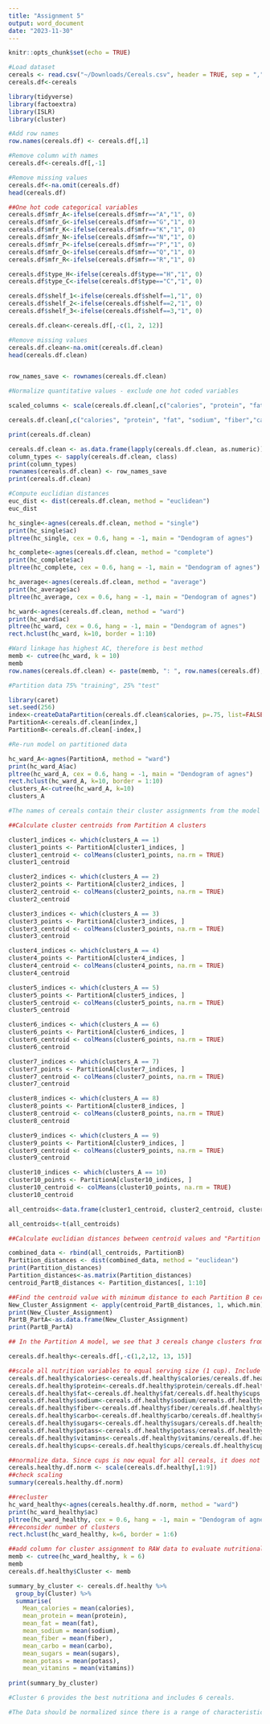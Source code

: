 ```yaml
---
title: "Assignment 5"
output: word_document
date: "2023-11-30"
---
```


```r
knitr::opts_chunk$set(echo = TRUE)
```

```r
#Load dataset
cereals <- read.csv("~/Downloads/Cereals.csv", header = TRUE, sep = ",")
cereals.df<-cereals

library(tidyverse)
library(factoextra)
library(ISLR)
library(cluster)

```


```r
#Add row names
row.names(cereals.df) <- cereals.df[,1]

#Remove column with names
cereals.df<-cereals.df[,-1]
```

```r
#Remove missing values
cereals.df<-na.omit(cereals.df)
head(cereals.df)
```
```r
##One hot code categorical variables
cereals.df$mfr_A<-ifelse(cereals.df$mfr=="A","1", 0)
cereals.df$mfr_G<-ifelse(cereals.df$mfr=="G","1", 0)
cereals.df$mfr_K<-ifelse(cereals.df$mfr=="K","1", 0)
cereals.df$mfr_N<-ifelse(cereals.df$mfr=="N","1", 0)
cereals.df$mfr_P<-ifelse(cereals.df$mfr=="P","1", 0)
cereals.df$mfr_Q<-ifelse(cereals.df$mfr=="Q","1", 0)
cereals.df$mfr_R<-ifelse(cereals.df$mfr=="R","1", 0)

cereals.df$type_H<-ifelse(cereals.df$type=="H","1", 0)
cereals.df$type_C<-ifelse(cereals.df$type=="C","1", 0)

cereals.df$shelf_1<-ifelse(cereals.df$shelf==1,"1", 0)
cereals.df$shelf_2<-ifelse(cereals.df$shelf==2,"1", 0)
cereals.df$shelf_3<-ifelse(cereals.df$shelf==3,"1", 0)

cereals.df.clean<-cereals.df[,-c(1, 2, 12)]

#Remove missing values
cereals.df.clean<-na.omit(cereals.df.clean)
head(cereals.df.clean)


row_names_save <- rownames(cereals.df.clean)
```



```r
#Normalize quantitative values - exclude one hot coded variables

scaled_columns <- scale(cereals.df.clean[,c("calories", "protein", "fat", "sodium", "fiber","carbo", "sugars", "potass", "vitamins", "weight", "cups", "rating" )])

cereals.df.clean[,c("calories", "protein", "fat", "sodium", "fiber","carbo", "sugars", "potass", "vitamins", "weight", "cups", "rating" )] <-scaled_columns

print(cereals.df.clean)
```
```r
cereals.df.clean <- as.data.frame(lapply(cereals.df.clean, as.numeric))
column_types <- sapply(cereals.df.clean, class)
print(column_types)
rownames(cereals.df.clean) <- row_names_save
print(cereals.df.clean)
```


```r
#Compute euclidian distances
euc_dist <- dist(cereals.df.clean, method = "euclidean")
euc_dist
```


```r
hc_single<-agnes(cereals.df.clean, method = "single")
print(hc_single$ac)
pltree(hc_single, cex = 0.6, hang = -1, main = "Dendogram of agnes")

```



```r
hc_complete<-agnes(cereals.df.clean, method = "complete")
print(hc_complete$ac)
pltree(hc_complete, cex = 0.6, hang = -1, main = "Dendogram of agnes")
```


```r
hc_average<-agnes(cereals.df.clean, method = "average")
print(hc_average$ac)
pltree(hc_average, cex = 0.6, hang = -1, main = "Dendogram of agnes")
```

```r
hc_ward<-agnes(cereals.df.clean, method = "ward")
print(hc_ward$ac)
pltree(hc_ward, cex = 0.6, hang = -1, main = "Dendogram of agnes")
rect.hclust(hc_ward, k=10, border = 1:10)

```


```r
#Ward linkage has highest AC, therefore is best method
memb <- cutree(hc_ward, k = 10)
memb
row.names(cereals.df.clean) <- paste(memb, ": ", row.names(cereals.df), sep = "")

```

```r
#Partition data 75% "training", 25% "test"

library(caret)
set.seed(256)
index<-createDataPartition(cereals.df.clean$calories, p=.75, list=FALSE)
PartitionA<-cereals.df.clean[index,]
PartitionB<-cereals.df.clean[-index,]
```

```r
#Re-run model on partitioned data

hc_ward_A<-agnes(PartitionA, method = "ward")
print(hc_ward_A$ac)
pltree(hc_ward_A, cex = 0.6, hang = -1, main = "Dendogram of agnes")
rect.hclust(hc_ward_A, k=10, border = 1:10)
clusters_A<-cutree(hc_ward_A, k=10)
clusters_A

#The names of cereals contain their cluster assignments from the model run using all data. You can see that all cereals except 3 remain in their original clusters
```
```r
##Calculate cluster centroids from Partition A clusters

cluster1_indices <- which(clusters_A == 1)
cluster1_points <- PartitionA[cluster1_indices, ]
cluster1_centroid <- colMeans(cluster1_points, na.rm = TRUE)
cluster1_centroid

cluster2_indices <- which(clusters_A == 2)
cluster2_points <- PartitionA[cluster2_indices, ]
cluster2_centroid <- colMeans(cluster2_points, na.rm = TRUE)
cluster2_centroid

cluster3_indices <- which(clusters_A == 3)
cluster3_points <- PartitionA[cluster3_indices, ]
cluster3_centroid <- colMeans(cluster3_points, na.rm = TRUE)
cluster3_centroid

cluster4_indices <- which(clusters_A == 4)
cluster4_points <- PartitionA[cluster4_indices, ]
cluster4_centroid <- colMeans(cluster4_points, na.rm = TRUE)
cluster4_centroid

cluster5_indices <- which(clusters_A == 5)
cluster5_points <- PartitionA[cluster5_indices, ]
cluster5_centroid <- colMeans(cluster5_points, na.rm = TRUE)
cluster5_centroid

cluster6_indices <- which(clusters_A == 6)
cluster6_points <- PartitionA[cluster6_indices, ]
cluster6_centroid <- colMeans(cluster6_points, na.rm = TRUE)
cluster6_centroid

cluster7_indices <- which(clusters_A == 7)
cluster7_points <- PartitionA[cluster7_indices, ]
cluster7_centroid <- colMeans(cluster7_points, na.rm = TRUE)
cluster7_centroid

cluster8_indices <- which(clusters_A == 8)
cluster8_points <- PartitionA[cluster8_indices, ]
cluster8_centroid <- colMeans(cluster8_points, na.rm = TRUE)
cluster8_centroid

cluster9_indices <- which(clusters_A == 9)
cluster9_points <- PartitionA[cluster9_indices, ]
cluster9_centroid <- colMeans(cluster9_points, na.rm = TRUE)
cluster9_centroid

cluster10_indices <- which(clusters_A == 10)
cluster10_points <- PartitionA[cluster10_indices, ]
cluster10_centroid <- colMeans(cluster10_points, na.rm = TRUE)
cluster10_centroid

all_centroids<-data.frame(cluster1_centroid, cluster2_centroid, cluster3_centroid, cluster4_centroid, cluster5_centroid, cluster6_centroid, cluster7_centroid, cluster8_centroid, cluster9_centroid, cluster10_centroid)

all_centroids<-t(all_centroids)
```

```r
##Calculate euclidian distances between centroid values and "Partition B cereals". The centroid distances between themselves were intentionally kept as a cross check, as these should be 0.

combined_data <- rbind(all_centroids, PartitionB)
Partition_distances <- dist(combined_data, method = "euclidean")
print(Partition_distances)
Partition_distances<-as.matrix(Partition_distances)
centroid_PartB_distances <- Partition_distances[, 1:10]

##Find the centroid value with minimum distance to each Partition B cereal <- these are the cluster assignments for Parition B cereals based on Partition A centroids 
New_Cluster_Assignment <- apply(centroid_PartB_distances, 1, which.min)
print(New_Cluster_Assignment)
PartB_PartA<-as.data.frame(New_Cluster_Assignment)
print(PartB_PartA)
```

```r
## In the Partition A model, we see that 3 cereals change clusters from the model run on all data, approximately 95% stability using 75% of the data.
```

```r
cereals.df.healthy<-cereals.df[,-c(1,2,12, 13, 15)]

##scale all nutrition variables to equal serving size (1 cup). Include "cups" as cross check that all values were scaled appropriately
cereals.df.healthy$calories<-cereals.df.healthy$calories/cereals.df.healthy$cups
cereals.df.healthy$protein<-cereals.df.healthy$protein/cereals.df.healthy$cups
cereals.df.healthy$fat<-cereals.df.healthy$fat/cereals.df.healthy$cups
cereals.df.healthy$sodium<-cereals.df.healthy$sodium/cereals.df.healthy$cups
cereals.df.healthy$fiber<-cereals.df.healthy$fiber/cereals.df.healthy$cups
cereals.df.healthy$carbo<-cereals.df.healthy$carbo/cereals.df.healthy$cups
cereals.df.healthy$sugars<-cereals.df.healthy$sugars/cereals.df.healthy$cups
cereals.df.healthy$potass<-cereals.df.healthy$potass/cereals.df.healthy$cups
cereals.df.healthy$vitamins<-cereals.df.healthy$vitamins/cereals.df.healthy$cups
cereals.df.healthy$cups<-cereals.df.healthy$cups/cereals.df.healthy$cups

```

```r
##normalize data. Since cups is now equal for all cereals, it does not need to be included 
cereals.healthy.df.norm <- scale(cereals.df.healthy[,1:9])
##check scaling
summary(cereals.healthy.df.norm)
```
```r
##recluster
hc_ward_healthy<-agnes(cereals.healthy.df.norm, method = "ward")
print(hc_ward_healthy$ac)
pltree(hc_ward_healthy, cex = 0.6, hang = -1, main = "Dendogram of agnes")
##reconsider number of clusters
rect.hclust(hc_ward_healthy, k=6, border = 1:6)
```

```r
##add column for cluster assignment to RAW data to evaluate nutritional measures
memb <- cutree(hc_ward_healthy, k = 6)
memb
cereals.df.healthy$Cluster <- memb
```
```r
summary_by_cluster <- cereals.df.healthy %>%
  group_by(Cluster) %>%
  summarise(
    Mean_calories = mean(calories),
    mean_protein = mean(protein),
    mean_fat = mean(fat),
    mean_sodium = mean(sodium),
    mean_fiber = mean(fiber),
    mean_carbo = mean(carbo),
    mean_sugars = mean(sugars),
    mean_potass = mean(potass),
    mean_vitamins = mean(vitamins))
    
print(summary_by_cluster)
```
```r
#Cluster 6 provides the best nutritiona and includes 6 cereals.

#The Data should be normalized since there is a range of characteristics needed to determine healthy cereals.

```
